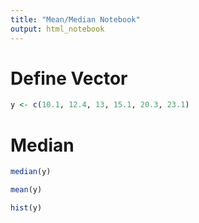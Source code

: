 ```yaml
---
title: "Mean/Median Notebook"
output: html_notebook
---
```


# Define Vector

```r
y <- c(10.1, 12.4, 13, 15.1, 20.3, 23.1)

```
# Median

```r
median(y)
```

```r
mean(y)
```
```r
hist(y)
```
